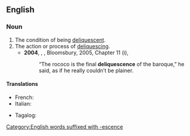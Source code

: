 {{also|déliquescence}}
==English==

===Noun===
{{en-noun|~}}

# The condition of being [[deliquescent]].
# The action or process of [[deliquesce|deliquescing]].
#* '''2004''', {{w|Alan Hollinghurst}}, ''{{w|The Line of Beauty}}'', Bloomsbury, 2005, Chapter 11 (i),
#*: “The rococo is the final '''deliquescence''' of the baroque,” he said, as if he really couldn’t be plainer.

====Translations====
{{trans-top|condition of being deliquescent}}
* French: {{t+|fr|déliquescence|f}}
* Italian: {{t|it|deliquescenza|f}}
{{trans-mid}}
* Tagalog: {{t|tl|tagitubig}}
{{trans-bottom}}

[[Category:English words suffixed with -escence]]